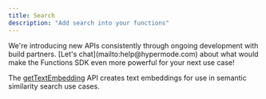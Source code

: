 ```yaml
---
title: Search
description: "Add search into your functions"
---
```


<Tip>
  We're introducing new APIs consistently through ongoing development with build
  partners. [Let's chat](mailto:help@hypermode.com) about what would make the
  Functions SDK even more powerful for your next use case!
</Tip>

The [getTextEmbedding](/sdk/inference#getTextEmbedding) API creates text embeddings for use in semantic similarity search use cases.
